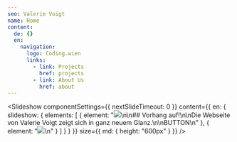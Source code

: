 ```yaml
---
seo: Valerie Voigt
name: Home
content:
  de: {}
  en:
    navigation:
      logo: Coding.wien
      links:
        - link: Projects
          href: projects
        - link: About Us
          href: about
---
```


<Slideshow
  componentSettings={{ nextSlideTimeout: 0 }}
  content={{
    en: {
      slideshow: {
        elements: [
          {
            element:
              "![](/uploads/Bidgood_One-Young-Man-Bent-.jpg)\n\n## Vorhang auf!\n\nDie Webseite von Valerie Voigt zeigt sich in ganz neuem Glanz.\n\nBUTTON\n"
          },
          { element: "![](/uploads/Bidgood_One-Young-Man-Bent-.jpg)\n" }
        ]
      }
    }
  }}
  size={{ md: { height: "600px" } }}
/>
